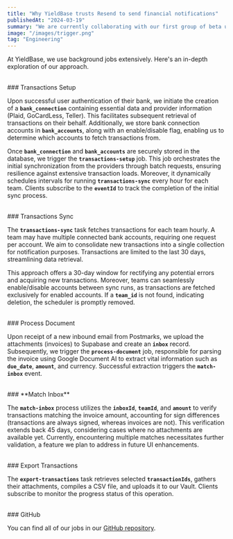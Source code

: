 ```yaml
---
title: "Why YieldBase trusts Resend to send financial notifications"
publishedAt: "2024-03-19"
summary: "We are currently collaborating with our first group of beta users to refine our product and find the right fit for the market. If you're interested in shaping the future of YieldBase and becoming an early adopter, feel free to join our community. There's no obligation to contribute, and we're thrilled that you want to try out the system."
image: "/images/trigger.png"
tag: "Engineering"
---
```


At YieldBase, we use background jobs extensively. Here's an in-depth exploration of our approach.

<br />
### Transactions Setup

Upon successful user authentication of their bank, we initiate the creation of a **`bank_connection`** containing essential data and provider information (Plaid, GoCardLess, Teller). This facilitates subsequent retrieval of transactions on their behalf. Additionally, we store bank connection accounts in **`bank_accounts`**, along with an enable/disable flag, enabling us to determine which accounts to fetch transactions from.

Once **`bank_connection`** and **`bank_accounts`** are securely stored in the database, we trigger the **`transactions-setup`** job. This job orchestrates the initial synchronization from the providers through batch requests, ensuring resilience against extensive transaction loads. Moreover, it dynamically schedules intervals for running **`transactions-sync`** every hour for each team. Clients subscribe to the **`eventId`** to track the completion of the initial sync process.

<br />
### Transactions Sync

The **`transactions-sync`** task fetches transactions for each team hourly. A team may have multiple connected bank accounts, requiring one request per account. We aim to consolidate new transactions into a single collection for notification purposes. Transactions are limited to the last 30 days, streamlining data retrieval.

This approach offers a 30-day window for rectifying any potential errors and acquiring new transactions. Moreover, teams can seamlessly enable/disable accounts between sync runs, as transactions are fetched exclusively for enabled accounts. If a **`team_id`** is not found, indicating deletion, the scheduler is promptly removed.

<br />
### Process Document

Upon receipt of a new inbound email from Postmarks, we upload the attachments (invoices) to Supabase and create an **`inbox`** record. Subsequently, we trigger the **`process-document`** job, responsible for parsing the invoice using Google Document AI to extract vital information such as **`due_date`**, **`amount`**, and currency. Successful extraction triggers the **`match-inbox`** event.

<br />
### **Match Inbox**

The **`match-inbox`** process utilizes the **`inboxId`**, **`teamId`**, and **`amount`** to verify transactions matching the invoice amount, accounting for sign differences (transactions are always signed, whereas invoices are not). This verification extends back 45 days, considering cases where no attachments are available yet. Currently, encountering multiple matches necessitates further validation, a feature we plan to address in future UI enhancements.

<br />
### Export Transactions

The **`export-transactions`** task retrieves selected **`transactionIds`**, gathers their attachments, compiles a CSV file, and uploads it to our Vault. Clients subscribe to monitor the progress status of this operation.

<br />
### GitHub

You can find all of our jobs in our [GitHub repository](https://github.com/yieldbase-ai/yieldbase/tree/main/packages/jobs/src).
